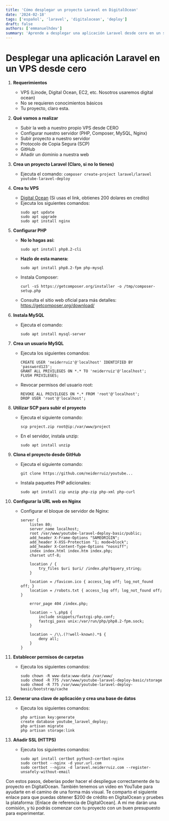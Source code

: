 ```yaml
---
title: 'Cómo desplegar un proyecto Laravel en DigitalOcean'
date: '2024-02-18'
tags: ['español', 'laravel', 'digitalocean', 'deploy']
draft: false
authors: ['emmanuelhdev']
summary: 'Aprende a desplegar una aplicación Laravel desde cero en un servidor DigitalOcean, incluyendo la configuración del servidor, la instalación de dependencias y la adición de un dominio. Sigue estos pasos detallados para tener tu proyecto en línea.'
---
```


# Desplegar una aplicación Laravel en un VPS desde cero

1. **Requerimientos**

   - VPS (Linode, Digital Ocean, EC2, etc. Nosotros usaremos digital ocean)
   - No se requieren conocimientos básicos
   - Tu proyecto, claro esta.

2. **Qué vamos a realizar**

   - Subir la web a nuestro propio VPS desde CERO
   - Configurar nuestro servidor (PHP, Composer, MySQL, Nginx)
   - Subir proyecto a nuestro servidor
   - Protocolo de Copia Segura (SCP)
   - GitHub
   - Añadir un dominio a nuestra web

3. **Crea un proyecto Laravel (Claro, si no lo tienes)**

   - Ejecuta el comando: `composer create-project laravel/laravel youtube-laravel-deploy`

4. **Crea tu VPS**

   - [Digital Ocean](https://m.do.co/c/5ac4ff8a5bab) (Si usas el link, obtienes 200 dolares en credito)
   - Ejecuta los siguientes comandos:
     ```
     sudo apt update
     sudo apt upgrade
     sudo apt install nginx
     ```

5. **Configurar PHP**

   - **No lo hagas así:**
     ```
     sudo apt install php8.2-cli
     ```
   - **Hazlo de esta manera:**
     ```
     sudo apt install php8.2-fpm php-mysql
     ```
   - Instala Composer:
     ```
     curl -sS https://getcomposer.org/installer -o /tmp/composer-setup.php
     ```
   - Consulta el sitio web oficial para más detalles: https://getcomposer.org/download/

6. **Instala MySQL**

   - Ejecuta el comando:
     ```
     sudo apt install mysql-server
     ```

7. **Crea un usuario MySQL**

   - Ejecuta los siguientes comandos:
     ```
     CREATE USER 'neiderruiz'@'localhost' IDENTIFIED BY 'password123';
     GRANT ALL PRIVILEGES ON *.* TO 'neiderruiz'@'localhost';
     FLUSH PRIVILEGES;
     ```
   - Revocar permisos del usuario root:
     ```
     REVOKE ALL PRIVILEGES ON *.* FROM 'root'@'localhost';
     DROP USER 'root'@'localhost';
     ```

8. **Utilizar SCP para subir el proyecto**

   - Ejecuta el siguiente comando:
     ```
     scp project.zip root@ip:/var/www/project
     ```
   - En el servidor, instala unzip:
     ```
     sudo apt install unzip
     ```

9. **Clona el proyecto desde GitHub**

   - Ejecuta el siguiente comando:
     ```
     git clone https://github.com/neiderruiz/youtube...
     ```
   - Instala paquetes PHP adicionales:
     ```
     sudo apt install zip unzip php-zip php-xml php-curl
     ```

10. **Configurar la URL web en Nginx**

    - Configurar el bloque de servidor de Nginx:

      ```
      server {
          listen 80;
          server_name localhost;
          root /var/www/youtube-laravel-deploy-basic/public;
          add_header X-Frame-Options "SAMEORIGIN";
          add_header X-XSS-Protection "1; mode=block";
          add_header X-Content-Type-Options "nosniff";
          index index.html index.htm index.php;
          charset utf-8;

          location / {
              try_files $uri $uri/ /index.php?$query_string;
          }

          location = /favicon.ico { access_log off; log_not_found off; }
          location = /robots.txt { access_log off; log_not_found off; }

          error_page 404 /index.php;

          location ~ \.php$ {
              include snippets/fastcgi-php.conf;
              fastcgi_pass unix:/var/run/php/php8.2-fpm.sock;
          }

          location ~ /\\.(?!well-known).*$ {
              deny all;
          }
      }
      ```

11. **Establecer permisos de carpetas**

    - Ejecuta los siguientes comandos:
      ```
      sudo chown -R www-data:www-data /var/www/
      sudo chmod -R 775 /var/www/youtube-laravel-deploy-basic/storage
      sudo chmod -R 775 /var/www/youtube-laravel-deploy-basic/bootstrap/cache
      ```

12. **Generar una clave de aplicación y crea una base de datos**

    - Ejecuta los siguientes comandos:
      ```
      php artisan key:generate
      create database youtube_laravel_deploy;
      php artisan migrate
      php artisan storage:link
      ```

13. **Añadir SSL (HTTPS)**
    - Ejecuta los siguientes comandos:
      ```
      sudo apt install certbot python3-certbot-nginx
      sudo certbot --nginx -d your.url.com
      sudo certbot --nginx -d laravel.neiderruiz.com --register-unsafely-without-email
      ```

Con estos pasos, deberías poder hacer el despliegue correctamente de tu proyecto en DigitalOcean. También tenemos un video en YouTube para ayudarte en el camino de una forma más visual. Te comparto el siguiente enlace para que puedas obtener $200 de crédito en DigitalOcean y pruebes la plataforma: [Enlace de referencia de DigitalOcean]. A mí me darán una comisión, y tú podrás comenzar con tu proyecto con un buen presupuesto para experimentar.
